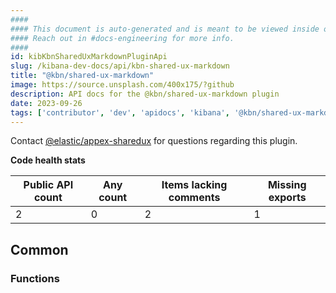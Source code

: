 ```yaml
---
####
#### This document is auto-generated and is meant to be viewed inside our experimental, new docs system.
#### Reach out in #docs-engineering for more info.
####
id: kibKbnSharedUxMarkdownPluginApi
slug: /kibana-dev-docs/api/kbn-shared-ux-markdown
title: "@kbn/shared-ux-markdown"
image: https://source.unsplash.com/400x175/?github
description: API docs for the @kbn/shared-ux-markdown plugin
date: 2023-09-26
tags: ['contributor', 'dev', 'apidocs', 'kibana', '@kbn/shared-ux-markdown']
---
```




Contact [@elastic/appex-sharedux](https://github.com/orgs/elastic/teams/appex-sharedux) for questions regarding this plugin.

**Code health stats**

| Public API count  | Any count | Items lacking comments | Missing exports |
|-------------------|-----------|------------------------|-----------------|
| 2 | 0 | 2 | 1 |

## Common

### Functions
<DocDefinitionList data={kbnSharedUxMarkdownObj.common.functions}/>

